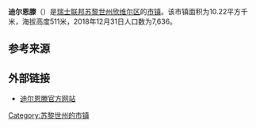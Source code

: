 {{Infobox settlement
| name = 迪尔恩滕
| native_name = {{lang|de|Dürnten}}
| settlement_type = [[市镇_(瑞士)|瑞士市镇]]
| image_skyline = Tann - Pfannenstiel - Rüti Haltbergstrasse IMG 3325.JPG
| image_caption = 迪尔恩滕风光
| image_seal = Duernten-blazon.svg
| image_map = Karte Gemeinde Dürnten 2007.png
| map_caption = 迪尔恩滕在欣维尔区的位置
| pushpin_map = Switzerland
| pushpin_relief = Switzerland relief location map.jpg
| pushpin_label_position = top
| pushpin_map_caption = 迪尔恩滕在瑞士的位置
| subdivision_type = 国家
| subdivision_name = {{CHE}}
| subdivision_type1 = [[瑞士行政区划|州]]
| subdivision_name1 = {{flagicon|Zürich|size=16px}} [[苏黎世州|苏黎世州]]
| subdivision_type2 = [[区_(瑞士)|区]]
| subdivision_name2 = [[欣维尔区|欣维尔区]]
| elevation_m = 511
| area_footnotes = <ref name=面积>{{cite web|url=https://www.bfs.admin.ch/bfs/de/home/statistiken/raum-umwelt/bodennutzung-bedeckung/gesamtspektrum-regionalen-stufen/gemeinden.html|title=Arealstatistik Standard - Gemeinden nach 4 Hauptbereichen|trans_title=瑞士联邦按四种用地类型划分的市镇面积统计表|date=2018-11-26|publisher=[[瑞士联邦统计署|瑞士联邦统计署]]|language=de|accessdate=2019-12-02|archive-date=2019-11-15|archive-url=https://web.archive.org/web/20191115011326/https://www.bfs.admin.ch/bfs/de/home/statistiken/raum-umwelt/bodennutzung-bedeckung/gesamtspektrum-regionalen-stufen/gemeinden.html|dead-url=no}}</ref>
| area_total_km2 = 10.22
| population_as_of = 2018年12月31日
| population_footnotes = <ref>{{cite web|url=https://www.bfs.admin.ch/bfs/de/home/statistiken/bevoelkerung.assetdetail.7966022.html|title=Ständige Wohnbevölkerung nach Staatsangehörigkeitskategorie, Geschlecht und Gemeinde, Provisorische Jahresergebnisse, 2018|trans_title=瑞士联邦2018年按国籍、性别和市镇划分的常住人口统计表|date=2019-04-09|publisher=[[瑞士联邦统计署|瑞士联邦统计署]]|language=de|accessdate=2019-12-02|archive-date=2019-04-11|archive-url=https://web.archive.org/web/20190411063248/https://www.bfs.admin.ch/bfs/de/home/statistiken/bevoelkerung.assetdetail.7966022.html|dead-url=no}}</ref>
| population_total = 7636
| population_density_km2 = auto
| timezone = [[欧洲中部时间|CET]]
| utc_offset = +1
| timezone_DST = [[欧洲中部夏令时间|CEST]]
| utc_offset_DST = +2
| coordinates = {{coord|47|16|45|N|8|50|36|E|region:|display=inline,title}}
| postal_code_type = [[瑞士邮政编码系统|邮政编码]]
| postal_code = 8632, 8635
| blank_name = [[瑞士市镇官方编号|官方编号]]
| blank_info = 0113
| website = {{url|www.duernten.ch}}
}}

'''迪尔恩滕'''（{{lang-de|Dürnten}}）是[[瑞士联邦|瑞士联邦]][[苏黎世州|苏黎世州]][[欣维尔区|欣维尔区]]的[[市镇_(瑞士)|市镇]]。该市镇面积为10.22平方千米，海拔高度511米，2018年12月31日人口数为7,636。

== 参考来源 ==
{{reflist}}

== 外部链接 ==
* [http://www.duernten.ch 迪尔恩滕官方网站] {{Wayback|url=http://www.duernten.ch/ |date=20030322014205 }} {{de icon}}

{{Switzerland-geo-stub}}
{{苏黎世州区划}}
{{DEFAULTSORT:Dürnten}}
[[Category:苏黎世州的市镇|Category:苏黎世州的市镇]]